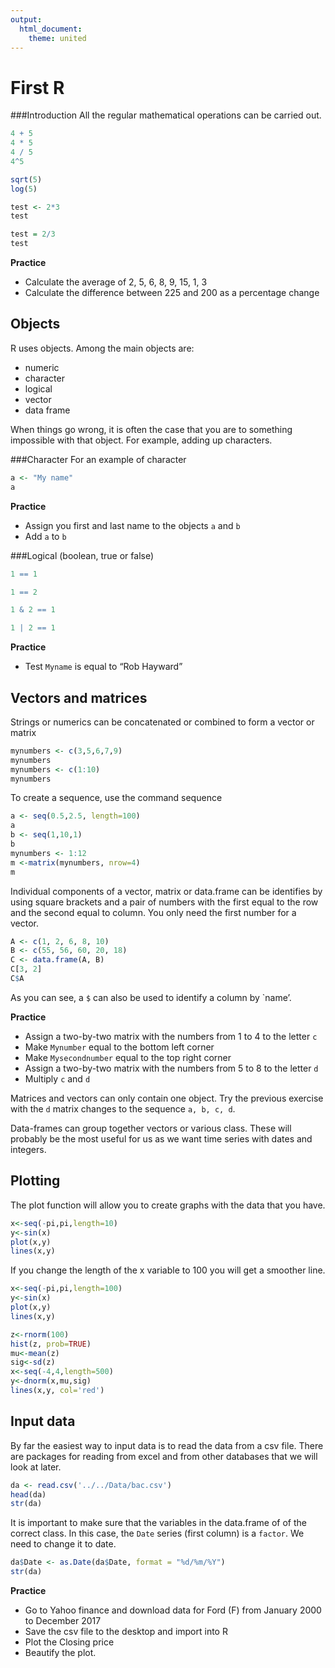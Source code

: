 ```yaml
---
output: 
  html_document: 
    theme: united
---
```

First R
========================================================

###Introduction
All the regular mathematical operations can be carried out. 
```r

4 + 5
4 * 5
4 / 5
4^5

sqrt(5)
log(5)

test <- 2*3
test

test = 2/3
test
```

**Practice**

* Calculate the average of 2, 5, 6, 8, 9, 15, 1, 3
* Calculate the difference between 225 and 200 as a percentage change


Objects
----------------------------------------------------------
R uses objects. Among the main objects are:

* numeric
* character
* logical 
* vector
* data frame


When things go wrong, it is often the case that you are to something impossible with that object.  For example, adding up characters. 


###Character
For an example of character
```r
a <- "My name"
a
```

**Practice**

* Assign you first and last name to the objects ``a`` and ``b``
* Add ``a`` to ``b``

###Logical (boolean,  true or false)
```r
1 == 1

1 == 2 

1 & 2 == 1

1 | 2 == 1
```

**Practice**

* Test ``Myname`` is equal to "Rob Hayward"


Vectors and matrices
-----------------------------------------------------
Strings or numerics can be concatenated or combined to form a vector or matrix
```r
mynumbers <- c(3,5,6,7,9)
mynumbers
mynumbers <- c(1:10)
mynumbers
```
To create a sequence, use the command sequence
```r
a <- seq(0.5,2.5, length=100)
a
b <- seq(1,10,1)
b
mynumbers <- 1:12
m <-matrix(mynumbers, nrow=4)
m
```

Individual components of a vector, matrix or data.frame can be identifies by using square brackets and a pair of numbers with the first equal to the row and the second equal to column.  You only need the first number for a vector. 

```r
A <- c(1, 2, 6, 8, 10)
B <- c(55, 56, 60, 20, 18)
C <- data.frame(A, B)
C[3, 2]
C$A
```

As you can see, a ``$`` can also be used to identify a column by `name'. 

**Practice**

* Assign a two-by-two matrix with the numbers from 1 to 4 to the letter ``c``
* Make ``Mynumber`` equal to the bottom left corner
* Make ``Mysecondnumber`` equal to the top right corner
* Assign a two-by-two matrix with the numbers from 5 to 8 to the letter ``d``
* Multiply ``c`` and ``d``


Matrices and vectors can only contain one object. Try the previous exercise with the ``d`` matrix changes to the sequence ``a, b, c, d``. 

Data-frames can group together vectors or various class.  These will probably be the most useful for us as we want time series with dates and integers. 


Plotting
--------------------------------------------------------
The plot function will allow you to create graphs with the data that you have. 
```r
x<-seq(-pi,pi,length=10)
y<-sin(x)
plot(x,y)
lines(x,y)
```
If you change the length of the x variable to 100 you will get a smoother line. 
```r
x<-seq(-pi,pi,length=100)
y<-sin(x)
plot(x,y)
lines(x,y)
```
```r
z<-rnorm(100)
hist(z, prob=TRUE)
mu<-mean(z)
sig<-sd(z)
x<-seq(-4,4,length=500)
y<-dnorm(x,mu,sig)
lines(x,y, col='red')
```

Input data
---------------------------------------------------------
By far the easiest way to input data is to read the data from a csv file.  There are packages for reading from excel and from other databases that we will look at later. 

```r
da <- read.csv('../../Data/bac.csv')
head(da)
str(da)
```
It is important to make sure that the variables in the data.frame of of the correct class.  In this case, the ``Date`` series (first column) is a ``factor``.  We need to change it to date. 

```r
da$Date <- as.Date(da$Date, format = "%d/%m/%Y")
str(da)
```

**Practice**

* Go to Yahoo finance and download data for Ford (F) from January 2000 to December 2017
* Save the csv file to the desktop and import into R
* Plot the Closing price
* Beautify the plot.


